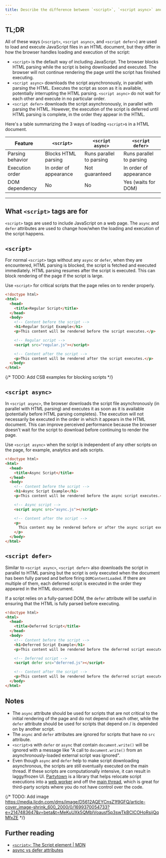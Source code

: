 ```yaml
---
title: Describe the difference between `<script>`, `<script async>` and `<script defer>`
---
```


## TL;DR

All of these ways (`<script>`, `<script async>`, and `<script defer>`) are used to load and execute JavaScript files in an HTML document, but they differ in how the browser handles loading and execution of the script:

- `<script>` is the default way of including JavaScript. The browser blocks HTML parsing while the script is being downloaded and executed. The browser will not continue rendering the page until the script has finished executing.
- `<script async>` downloads the script asynchronously, in parallel with parsing the HTML. Executes the script as soon as it is available, potentially interrupting the HTML parsing. `<script async>` do not wait for each other and execute in no particular order.
- `<script defer>` downloads the script asynchronously, in parallel with parsing the HTML. However, the execution of the script is deferred until HTML parsing is complete, in the order they appear in the HTML.

Here's a table summarizing the 3 ways of loading `<script>`s in a HTML document.

| Feature | `<script>` | `<script async>` | `<script defer>` |
| --- | --- | --- | --- |
| Parsing behavior | Blocks HTML parsing | Runs parallel to parsing | Runs parallel to parsing |
| Execution order | In order of appearance | Not guaranteed | In order of appearance |
| DOM dependency | No | No | Yes (waits for DOM) |

---

## What `<script>` tags are for

`<script>` tags are used to include JavaScript on a web page. The `async` and `defer` attributes are used to change how/when the loading and execution of the script happens.

## `<script>`

For normal `<script>` tags without any `async` or `defer`, when they are encountered, HTML parsing is blocked, the script is fetched and executed immediately. HTML parsing resumes after the script is executed. This can block rendering of the page if the script is large.

Use `<script>` for critical scripts that the page relies on to render properly.

```html
<!doctype html>
<html>
  <head>
    <title>Regular Script</title>
  </head>
  <body>
    <!-- Content before the script -->
    <h1>Regular Script Example</h1>
    <p>This content will be rendered before the script executes.</p>

    <!-- Regular script -->
    <script src="regular.js"></script>

    <!-- Content after the script -->
    <p>This content will be rendered after the script executes.</p>
  </body>
</html>
```

{/* TODO: Add CSB examples for blocking scripts */}

## `<script async>`

In `<script async>`, the browser downloads the script file asynchronously (in parallel with HTML parsing) and executes it as soon as it is available (potentially before HTML parsing completes). The execution will not necessarily be executed in the order in which it appears in the HTML document. This can improve perceived performance because the browser doesn't wait for the script to download before continuing to render the page.

Use `<script async>` when the script is independent of any other scripts on the page, for example, analytics and ads scripts.

```html
<!doctype html>
<html>
  <head>
    <title>Async Script</title>
  </head>
  <body>
    <!-- Content before the script -->
    <h1>Async Script Example</h1>
    <p>This content will be rendered before the async script executes.</p>

    <!-- Async script -->
    <script async src="async.js"></script>

    <!-- Content after the script -->
    <p>
      This content may be rendered before or after the async script executes.
    </p>
  </body>
</html>
```

## `<script defer>`

Similar to `<script async>`, `<script defer>` also downloads the script in parallel to HTML parsing but the script is only executed when the document has been fully parsed and before firing `DOMContentLoaded`. If there are multiple of them, each deferred script is executed in the order they appeared in the HTML document.

If a script relies on a fully-parsed DOM, the `defer` attribute will be useful in ensuring that the HTML is fully parsed before executing.

```html
<!doctype html>
<html>
  <head>
    <title>Deferred Script</title>
  </head>
  <body>
    <!-- Content before the script -->
    <h1>Deferred Script Example</h1>
    <p>This content will be rendered before the deferred script executes.</p>

    <!-- Deferred script -->
    <script defer src="deferred.js"></script>

    <!-- Content after the script -->
    <p>This content will be rendered before the deferred script executes.</p>
  </body>
</html>
```

## Notes

- The `async` attribute should be used for scripts that are not critical to the initial rendering of the page and do not depend on each other, while the `defer` attribute should be used for scripts that depend on / is depended on by another script.
- The `async` and `defer` attributes are ignored for scripts that have no `src` attribute.
- `<script>`s with `defer` or `async` that contain `document.write()` will be ignored with a message like "A call to `document.write()` from an asynchronously-loaded external script was ignored".
- Even though `async` and `defer` help to make script downloading asynchronous, the scripts are still eventually executed on the main thread. If these scripts are computationally intensive, it can result in laggy/frozen UI. [Partytown](https://partytown.builder.io/) is a library that helps relocate script executions into a [web worker](https://developer.mozilla.org/en-US/docs/Web/API/Web_Workers_API) and off the [main thread](https://developer.mozilla.org/en-US/docs/Glossary/Main_thread), which is great for third-party scripts where you do not have control over the code.

{/* TODO: Add image https://media.licdn.com/dms/image/D5612AQEYCnsZ1f9GFQ/article-cover_image-shrink_600_2000/0/1699370054733?e=2147483647&v=beta&t=MeKuUXk5QMblVoausf5p3swTkBCICOHoRsijQqMfxZE */}

## Further reading

- [`<script>`: The Script element | MDN](https://developer.mozilla.org/en-US/docs/Web/HTML/Element/script#defer)
- [async vs defer attributes](https://www.growingwiththeweb.com/2014/02/async-vs-defer-attributes.html)
